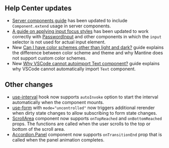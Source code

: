 

## Help Center updates

- [Server components guide](https://help.mantine.dev/q/server-components) has been updated to include `Component.extend` usage in server components.
- [A guide on applying input focus styles](https://help.mantine.dev/q/input-focus-styles) has been updated to work correctly with [PasswordInput](/core/password-input) and other components in which the `input` selector is not used for actual input element.
- New [Can I have color schemes other than light and dark?](https://help.mantine.dev/q/light-dark-is-not-enough) guide explains the difference between color scheme and theme and why Mantine does not support custom color schemes.
- New [Why VSCode cannot autoimport Text component?](https://help.mantine.dev/q/why-vscode-cannot-autoimport-text) guide explains why VSCode cannot automatically import `Text` component.

## Other changes

- [use-interval](/hooks/use-interval) hook now supports `autoInvoke` option to start the interval automatically when the component mounts.
- [use-form](/form/use-form) with `mode="uncontrolled"` now triggers additional rerender when dirty state changes to allow subscribing to form state changes.
- [ScrollArea](/core/scroll-area) component now supports `onTopReached` and `onBottomReached` props. The functions are called when the user scrolls to the top or bottom of the scroll area.
- [Accordion.Panel](/core/accordion) component now supports `onTransitionEnd` prop that is called when the panel animation completes.
